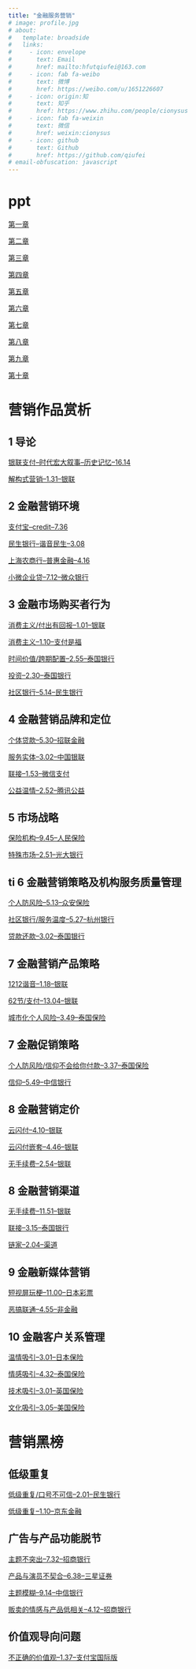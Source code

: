 ```yaml
---
title: "金融服务营销"
# image: profile.jpg
# about:
#   template: broadside
#   links:
#     - icon: envelope
#       text: Email
#       href: mailto:hfutqiufei@163.com
#     - icon: fab fa-weibo
#       text: 微博
#       href: https://weibo.com/u/1651226607
#     - icon: origin:知
#       text: 知乎
#       href: https://www.zhihu.com/people/cionysus
#     - icon: fab fa-weixin
#       text: 微信
#       href: weixin:cionysus
#     - icon: github
#       text: Github
#       href: https://github.com/qiufei
# email-obfuscation: javascript
---
```


# ppt


<a href="./html/ch1.html"> 第一章 </a>

<a href="./html/ch2.html"> 第二章 </a>

<a href="./html/ch3.html"> 第三章 </a>

<a href="./html/ch4.html"> 第四章 </a>

<a href="./html/ch5.html"> 第五章 </a>

<a href="./html/ch6.html"> 第六章 </a>

<a href="./html/ch7.html"> 第七章 </a>

<a href="./html/ch8.html"> 第八章 </a>

<a href="./html/ch9.html"> 第九章 </a>

<a href="./html/ch10.html"> 第十章 </a>


# 营销作品赏析



## 1 导论

[银联支付--时代宏大叙事--历史记忆--16.14](https://www.bilibili.com/video/BV1u4411d7wC/?spm_id_from=333.999.0.0 "机构，credit")

[解构式营销--1.31--银联](https://www.bilibili.com/video/BV1YT4y1M7cd/?spm_id_from=333.999.0.0)



## 2 金融营销环境

[支付宝--credit--7.36](https://www.bilibili.com/video/BV1kJ411v7i6/?spm_id_from=333.999.0.0)


[民生银行--谐音民生--3.08](https://www.bilibili.com/video/BV1nZ4y1i7bb/?spm_id_from=333.999.0.0 "机构整体")

[上海农商行--普惠金融--4.16](https://www.bilibili.com/video/BV1YT4y1d7GJ/?spm_id_from=333.999.0.0 "普惠，机构")

[小微企业贷--7.12--微众银行](https://www.bilibili.com/video/BV1BZ4y1U7US/?spm_id_from=333.999.0.0 "不服")

## 3 金融市场购买者行为

[消费主义/付出有回报--1.01--银联](https://www.bilibili.com/video/BV1cZ4y1371x/?spm_id_from=333.999.0.0)

[消费主义--1.10--支付是福](https://www.bilibili.com/video/BV1vh411f7DY/?spm_id_from=333.999.0.0)

[时间价值/跨期配置--2.55--泰国银行](https://www.bilibili.com/video/BV1Ss411p71t/?spm_id_from=333.999.0.0)

[投资--2.30--泰国银行](https://www.bilibili.com/video/BV1us411Q7Hn/?spm_id_from=333.999.0.0)

[社区银行--5.14--民生银行](https://www.bilibili.com/video/BV1jt4y1e781/?spm_id_from=333.999.0.0)

## 4 金融营销品牌和定位

[个体贷款--5.30--招联金融](https://www.bilibili.com/video/BV1m64y1e7Hq/?spm_id_from=333.999.0.0)

[服务实体--3.02--中国银联](https://www.bilibili.com/video/BV1Ka411F7Ru/?spm_id_from=333.999.0.0)

[联接--1.53--微信支付](https://www.bilibili.com/video/BV1Y4411C72t/?spm_id_from=333.999.0.0)

[公益温情--2.52--腾讯公益](https://www.bilibili.com/video/BV1s4411y7cz/?spm_id_from=333.999.0.0)

## 5 市场战略

[保险机构--9.45--人民保险](https://www.bilibili.com/video/BV14t411G7AU/?spm_id_from=333.999.0.0)

[特殊市场--2.51--光大银行](https://www.bilibili.com/video/BV1hv411N7J8/?spm_id_from=333.999.0.0 "你的声音")

## ti 6 金融营销策略及机构服务质量管理

[个人防风险--5.13--众安保险](https://www.bilibili.com/video/BV1bb411Y7FL/?spm_id_from=333.999.0.0)

[社区银行/服务温度--5.27--杭州银行](https://www.bilibili.com/video/BV1sZ4y1d77e/?spm_id_from=333.999.0.0)

[贷款还款--3.02--泰国银行](https://www.bilibili.com/video/BV1Ui4y1M779/?spm_id_from=333.999.0.0)

## 7 金融营销产品策略

[1212谐音--1.18--银联](https://www.bilibili.com/video/BV1dJ411D7zh/?spm_id_from=333.999.0.0 "谐音")

[62节/支付--13.04--银联](https://www.bilibili.com/video/BV1st4y1k78c/?spm_id_from=333.999.0.0)

[城市化个人风险--3.49--泰国保险](https://www.bilibili.com/video/BV1Ze4y1i7Mf/?spm_id_from=333.999.0.0 "现代社会的孤独")



## 7  金融促销策略

[个人防风险/信仰不会给你付款--3.37--泰国保险](https://www.bilibili.com/video/BV1XN4y1u7XU/?spm_id_from=333.999.0.0)

[信仰--5.49--中信银行](https://www.bilibili.com/video/BV18t411i7Zc/?spm_id_from=333.999.0.0)




## 8 金融营销定价

[云闪付--4.10--银联](https://www.bilibili.com/video/BV1Gb411w7Vy/?spm_id_from=333.999.0.0)

[云闪付嵌套--4.46--银联](https://www.bilibili.com/video/BV1Xt411j7cp/?spm_id_from=333.999.0.0)

[无手续费--2.54--银联](https://www.bilibili.com/video/BV1Yt411g73C/?spm_id_from=333.999.0.0)

## 8 金融营销渠道

[无手续费--11.51--银联](https://www.bilibili.com/video/BV1bL411L7nk)

[联接--3.15--泰国银行](https://www.bilibili.com/video/BV1Tx411x7nF/?spm_id_from=333.999.0.0)

[链家--2.04--渠道](https://www.bilibili.com/video/BV1Q34y1J7uL/?spm_id_from=333.999.0.0)

## 9 金融新媒体营销

[短视屏玩梗--11.00--日本彩票](https://www.bilibili.com/video/BV1U5411Z7qX/?spm_id_from=333.999.0.0)

[恶搞联通--4.55--非金融](https://www.bilibili.com/video/BV1Ni4y1E7E8/?spm_id_from=333.999.0.0)

## 10 金融客户关系管理

[温情吸引--3.01--日本保险](https://www.bilibili.com/video/BV1T34y1C7ga/?spm_id_from=333.999.0.0)

[情感吸引--4.32--泰国保险](https://www.bilibili.com/video/BV1Gi4y1u72k/?spm_id_from=333.999.0.0)

[技术吸引--3.01--英国保险](https://www.bilibili.com/video/BV187411d7Hf/?spm_id_from=333.999.0.0)

[文化吸引--3.05--美国保险](https://www.bilibili.com/video/BV14W411i7WC/?spm_id_from=333.999.0.0)

# 营销黑榜

## 低级重复

[低级重复/口号不可信--2.01--民生银行](https://www.bilibili.com/video/BV1sJ411t7gs/?spm_id_from=333.999.0.0)

[低级重复--1.10--京东金融](https://www.bilibili.com/video/BV1Tf4y1v7ow/?spm_id_from=333.999.0.0)

## 广告与产品功能脱节

[主题不突出--7.32--招商银行](https://www.bilibili.com/video/BV1pq4y1y7qh/?spm_id_from=333.999.0.0)

[产品与演员不契合--6.38--三星证券](https://www.bilibili.com/video/BV1Wx411p7Y1/?spm_id_from=333.999.0.0)

[主题模糊--9.14--中信银行](https://www.bilibili.com/video/BV19x411s7Yi/?spm_id_from=333.999.0.0)

[贩卖的情感与产品低相关--4.12--招商银行](https://www.bilibili.com/video/BV1us411T7XD/?spm_id_from=333.999.0.0)

## 价值观导向问题

[不正确的价值观--1.37--支付宝国际版](https://www.bilibili.com/video/BV16x411y78e/?spm_id_from=333.999.0.0)
